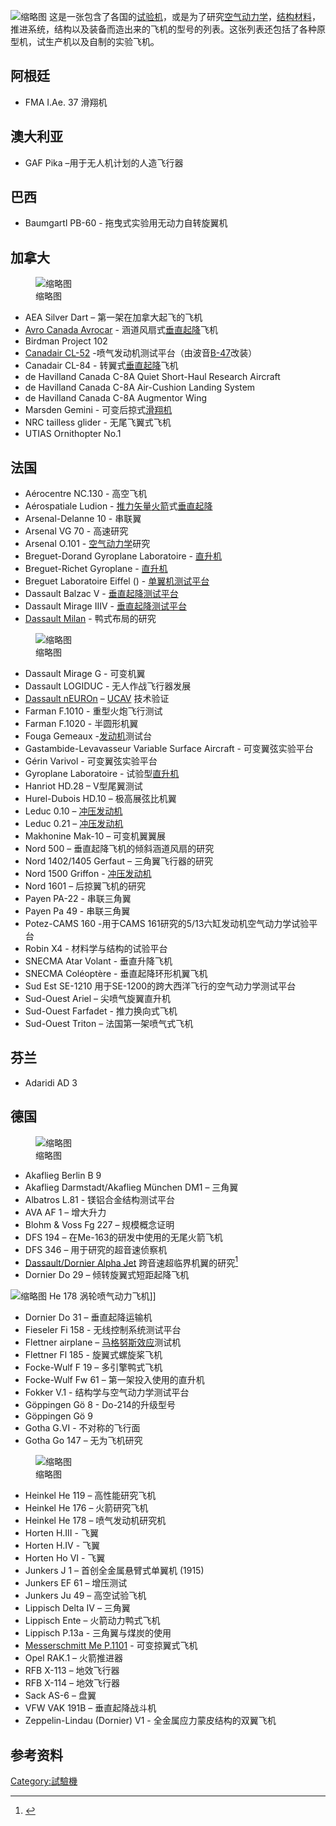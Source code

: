[[File:X-planes_group_photo.jpg|缩略图]]
这是一张包含了各国的[[试验机|试验机]]，或是为了研究[[空气动力学|空气动力学]]，[[结构材料|结构材料]]，推进系统，结构以及装备而造出来的飞机的型号的列表。这张列表还包括了各种原型机，试生产机以及自制的实验飞机。

== 阿根廷 ==
* FMA I.Ae. 37 滑翔机

== 澳大利亚 ==
* GAF Pika –用于无人机计划的人造飞行器

== 巴西 ==
* Baumgartl PB-60 -  拖曳式实验用无动力自转旋翼机

== 加拿大 ==
[[File:CanadairCL-84Dynavert02.JPG|缩略图]]
* AEA Silver Dart – 第一架在加拿大起飞的飞机
* [[阿芙罗飞车|Avro Canada Avrocar]] - 涵道风扇式[[垂直起降|垂直起降]]飞机
* Birdman Project 102
* [[B-47轟炸機|Canadair CL-52]] -喷气发动机测试平台（由波音[[B-47轟炸機|B-47]]改装）
* Canadair CL-84 - 转翼式[[垂直起降|垂直起降]]飞机
* de Havilland Canada C-8A Quiet Short-Haul Research Aircraft
* de Havilland Canada C-8A Air-Cushion Landing System
* de Havilland Canada C-8A Augmentor Wing
* Marsden Gemini - 可变后掠式[[滑翔机|滑翔机]]
* NRC tailless glider - 无尾飞翼式飞机
* UTIAS Ornithopter No.1

== 法国 ==
* Aérocentre NC.130 - 高空飞机
* Aérospatiale Ludion - [[推力矢量|推力矢量]][[火箭|火箭]]式[[垂直起降|垂直起降]]
* Arsenal-Delanne 10 - 串联翼
* Arsenal VG 70 - 高速研究
* Arsenal O.101 - [[空气动力学|空气动力学]]研究
* Breguet-Dorand Gyroplane Laboratoire - [[直升機|直升机]]
* Breguet-Richet Gyroplane - [[直升机|直升机]]
* Breguet Laboratoire Eiffel ({{tsl|fr|Breguet Laboratoire Eiffel||fr}}) - [[单翼机|单翼机]][[测试平台|测试平台]]
* Dassault Balzac V - [[垂直起降|垂直起降]][[测试平台|测试平台]]
* Dassault Mirage IIIV - [[垂直起降|垂直起降]][[测试平台|测试平台]]
* [[幻象3型戰鬥機|Dassault Milan]] - 鸭式布局的研究
[[File:SNECMA_Coléoptère_on_ramp_1959.jpg|缩略图]]
* Dassault Mirage G - 可变机翼
* Dassault LOGIDUC - 无人作战飞行器发展
* [[神经元无人作战飞机|Dassault nEUROn]] – [[無人戰鬥航空載具|UCAV]] 技术验证
* Farman F.1010 - 重型火炮飞行测试
* Farman F.1020 - 半圆形机翼
* Fouga Gemeaux -[[发动机|发动机]]测试台
* Gastambide-Levavasseur Variable Surface Aircraft - 可变翼弦实验平台
* Gérin Varivol - 可变翼弦实验平台
* Gyroplane Laboratoire - 试验型[[直升机|直升机]]
* Hanriot HD.28 – V型尾翼测试
* Hurel-Dubois HD.10 – 极高展弦比机翼
* Leduc 0.10 – [[冲压发动机|冲压发动机]]
* Leduc 0.21 – [[冲压发动机|冲压发动机]]
* Makhonine Mak-10 – 可变机翼翼展
* Nord 500 – 垂直起降飞机的倾斜涵道风扇的研究
* Nord 1402/1405 Gerfaut – 三角翼飞行器的研究
* Nord 1500 Griffon - [[冲压发动机|冲压发动机]]
* Nord 1601 – 后掠翼飞机的研究
* Payen PA-22 - 串联三角翼
* Payen Pa 49 - 串联三角翼
* Potez-CAMS 160 -用于CAMS 161研究的5/13六缸发动机空气动力学试验平台
* Robin X4 - 材料学与结构的试验平台
* SNECMA Atar Volant - 垂直升降飞机
* SNECMA Coléoptère - 垂直起降环形机翼飞机
* Sud Est SE-1210 用于SE-1200的跨大西洋飞行的空气动力学测试平台
* Sud-Ouest Ariel – 尖喷气旋翼直升机
* Sud-Ouest Farfadet - 推力换向式飞机
* Sud-Ouest Triton – 法国第一架喷气式飞机

== 芬兰 ==
* Adaridi AD 3

== 德国 ==
[[File:Dornier_Do_29_from_right_Dornier_Museum_2009-09-27.jpg|缩略图]]
* Akaflieg Berlin B 9
* Akaflieg Darmstadt/Akaflieg München DM1 – 三角翼
* Albatros L.81 - 镁铝合金结构测试平台
* AVA AF 1 – 增大升力
* Blohm & Voss Fg 227 – 规模概念证明
* DFS 194 – 在Me-163的研发中使用的无尾火箭飞机
* DFS 346 – 用于研究的超音速侦察机
* [[阿爾法教練機|Dassault/Dornier Alpha Jet]] 跨音速超临界机翼的研究<ref>{{Cite web|url=http://1000aircraftphotos.com/Contributions/Visschedijk/7016.htm|title=Dassault-Breguet/Dornier Alpha Jet A1 TST|accessdate=2016-05-08|work=1000aircraftphotos.com|archive-date=2016-03-10|archive-url=https://web.archive.org/web/20160310153828/http://1000aircraftphotos.com/Contributions/Visschedijk/7016.htm|dead-url=no}}</ref>
* Dornier Do 29 – 倾转旋翼式短距起降飞机
[[File:Ohain_USAF_He_178_page61.jpg|缩略图]] He 178 涡轮喷气动力飞机]]
* Dornier Do 31 – 垂直起降运输机
* Fieseler Fi 158 - 无线控制系统测试平台
* Flettner airplane – [[马格努斯效应|马格努斯效应]]测试机
* Flettner Fl 185 - 旋翼式螺旋桨飞机
* Focke-Wulf F 19 – 多引擎鸭式飞机
* Focke-Wulf Fw 61 – 第一架投入使用的直升机
* Fokker V.1 - 结构学与空气动力学测试平台
* Göppingen Gö 8 - Do-214的升级型号
* Göppingen Gö 9
* Gotha G.VI - 不对称的飞行面
* Gotha Go 147 – 无为飞机研究
[[File:Opel-Sander_RAK1.jpg|缩略图]]
* Heinkel He 119 – 高性能研究飞机
* Heinkel He 176 – 火箭研究飞机
* Heinkel He 178 – 喷气发动机研究机
* Horten H.III - 飞翼
* Horten H.IV - 飞翼
* Horten Ho VI - 飞翼
* Junkers J 1 – 首创全金属悬臂式单翼机 (1915)
* Junkers EF 61 – 增压测试
* Junkers Ju 49 – 高空试验飞机
* Lippisch Delta IV – 三角翼
* Lippisch Ente – 火箭动力鸭式飞机
* Lippisch P.13a - 三角翼与煤炭的使用
* [[Me_P.1101戰鬥機|Messerschmitt Me P.1101]] - 可变掠翼式飞机
* Opel RAK.1 – 火箭推进器
* RFB X-113 – 地效飞行器
* RFB X-114 – 地效飞行器
* Sack AS-6 – 盘翼
* VFW VAK 191B – 垂直起降战斗机
* Zeppelin-Lindau (Dornier) V1 - 全金属应力蒙皮结构的双翼飞机

== 参考资料 ==
{{Reflist}}
{{航空列表}}
[[Category:試驗機|Category:試驗機]]